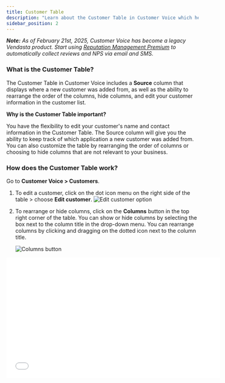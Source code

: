 ```yaml
---
title: Customer Table
description: "Learn about the Customer Table in Customer Voice which helps you manage customer information."
sidebar_position: 2
---
```


**_Note:_** _As of February 21st, 2025, Customer Voice has become a legacy Vendasta product. Start using [Reputation Management Premium](https://partners.vendasta.com/marketplace/products/RM) to automatically collect reviews and NPS via email and SMS._

### **What is the Customer Table?**

The Customer Table in Customer Voice includes a **Source** column that displays where a new customer was added from, as well as the ability to rearrange the order of the columns, hide columns, and edit your customer information in the customer list.

**Why is the Customer Table important?**

You have the flexibility to edit your customer's name and contact information in the Customer Table. The Source column will give you the ability to keep track of which application a new customer was added from. You can also customize the table by rearranging the order of columns or choosing to hide columns that are not relevant to your business.

### **How does the Customer Table work?**

Go to **Customer Voice > Customers**.

1. To edit a customer, click on the dot icon menu on the right side of the table > choose **Edit customer**.
   ![Edit customer option](/img/legacy-customer-voice-customers/customer-table-edit-option.png)

2. To rearrange or hide columns, click on the **Columns** button in the top right corner of the table. You can show or hide columns by selecting the box next to the column title in the drop-down menu. You can rearrange columns by clicking and dragging on the dotted icon next to the column title.

   ![Columns button](/img/legacy-customer-voice-customers/customer-table-columns-button.png)

<iframe src="//fast.wistia.com/embed/iframe/em8gkv736f" width="560" height="315" frameBorder="0" allow="autoplay; fullscreen" allowFullScreen></iframe>